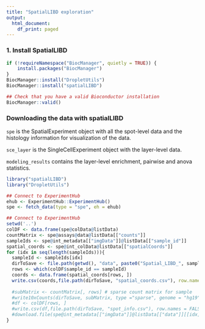 ```yaml
---
title: "SpatialLIBD exploration"
output:
  html_document:
    df_print: paged
---
```


### 1. Install SpatialLIBD

```r
if (!requireNamespace("BiocManager", quietly = TRUE)) {
    install.packages("BiocManager")
}
BiocManager::install("DropletUtils")
BiocManager::install("spatialLIBD")

## Check that you have a valid Bioconductor installation
BiocManager::valid()
```

### Downloading the data with spatialLIBD
`spe` is the SpatialExperiment object with all the spot-level data and the histology information for visualization of the data.

`sce_layer` is the SingleCellExperiment object with the layer-level data.

`modeling_results` contains the layer-level enrichment, pairwise and anova statistics.

```r
library("spatialLIBD")
library("DropletUtils")

## Connect to ExperimentHub
ehub <- ExperimentHub::ExperimentHub()
spe <- fetch_data(type = "spe", eh = ehub)
```

```r
## Connect to ExperimentHub
setwd('..')
colDF <- data.frame(spe@colData@listData)
countMatrix <- spe@assays@data@listData[["counts"]]
sampleIds <- spe@int_metadata[["imgData"]]@listData[["sample_id"]]
spatial_coords <- spe@int_colData@listData[["spatialCoords"]]
for (idx in seq(length(sampleIds))){
  sampleId <- sampleIds[idx]
  dirToSave <- file.path(getwd(), "data", paste0("Spatial_LIBD_", sampleId))
  rows <- which(colDF$sample_id == sampleId)
  coords <- data.frame(spatial_coords[rows, ])
  write.csv(coords,file.path(dirToSave, "spatial_coords.csv"), row.names = FALSE)
  
  #subMatrix <- countMatrix[, rows] # sparse count matrix for sample
  #write10xCounts(dirToSave, subMatrix, type ="sparse", genome = "hg19")
  #df <- colDF[rows, ]
  #write.csv(df,file.path(dirToSave, "spot_info.csv"), row.names = FALSE)
  #download.file(spe@int_metadata[["imgData"]]@listData[["data"]][[idx]]@url,file.path(dirToSave, paste0(sampleId, "_tissue_lowres_image.png")), mode = 'wb')
}
```

